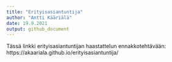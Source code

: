 ```yaml
---
title: "Erityisasiantuntija"
author: "Antti Kääriälä"
date: 19.9.2021
output: github_document
---
```


Tässä linkki erityisasiantuntijan haastattelun ennakkotehtävään: https://akaariala.github.io/erityisasiantuntija/

